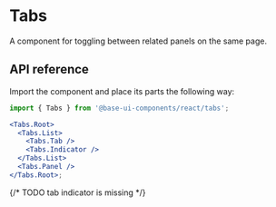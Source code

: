 # Tabs

<Subtitle>A component for toggling between related panels on the same page.</Subtitle>

<Meta
  name="description"
  content="A high-quality, unstyled React scroll area that provides a native scroll container with custom scrollbars."
/>

<Demo path="./demos/hero" />

## API reference

Import the component and place its parts the following way:

```jsx title="Anatomy"
import { Tabs } from '@base-ui-components/react/tabs';

<Tabs.Root>
  <Tabs.List>
    <Tabs.Tab />
    <Tabs.Indicator />
  </Tabs.List>
  <Tabs.Panel />
</Tabs.Root>;
```

<Reference component="Tabs" parts="Root, List, Tab" />
{/* TODO tab indicator is missing */}
